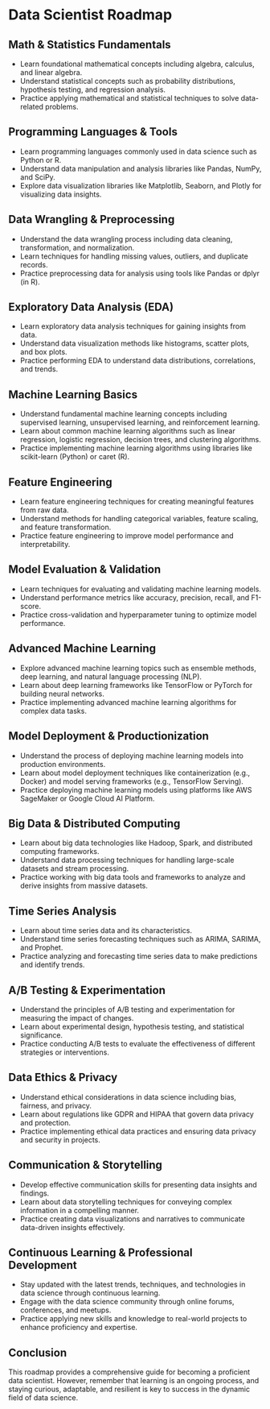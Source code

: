 # Data Scientist Roadmap

## Math & Statistics Fundamentals

- Learn foundational mathematical concepts including algebra, calculus, and linear algebra.
- Understand statistical concepts such as probability distributions, hypothesis testing, and regression analysis.
- Practice applying mathematical and statistical techniques to solve data-related problems.

## Programming Languages & Tools

- Learn programming languages commonly used in data science such as Python or R.
- Understand data manipulation and analysis libraries like Pandas, NumPy, and SciPy.
- Explore data visualization libraries like Matplotlib, Seaborn, and Plotly for visualizing data insights.

## Data Wrangling & Preprocessing

- Understand the data wrangling process including data cleaning, transformation, and normalization.
- Learn techniques for handling missing values, outliers, and duplicate records.
- Practice preprocessing data for analysis using tools like Pandas or dplyr (in R).

## Exploratory Data Analysis (EDA)

- Learn exploratory data analysis techniques for gaining insights from data.
- Understand data visualization methods like histograms, scatter plots, and box plots.
- Practice performing EDA to understand data distributions, correlations, and trends.

## Machine Learning Basics

- Understand fundamental machine learning concepts including supervised learning, unsupervised learning, and reinforcement learning.
- Learn about common machine learning algorithms such as linear regression, logistic regression, decision trees, and clustering algorithms.
- Practice implementing machine learning algorithms using libraries like scikit-learn (Python) or caret (R).

## Feature Engineering

- Learn feature engineering techniques for creating meaningful features from raw data.
- Understand methods for handling categorical variables, feature scaling, and feature transformation.
- Practice feature engineering to improve model performance and interpretability.

## Model Evaluation & Validation

- Learn techniques for evaluating and validating machine learning models.
- Understand performance metrics like accuracy, precision, recall, and F1-score.
- Practice cross-validation and hyperparameter tuning to optimize model performance.

## Advanced Machine Learning

- Explore advanced machine learning topics such as ensemble methods, deep learning, and natural language processing (NLP).
- Learn about deep learning frameworks like TensorFlow or PyTorch for building neural networks.
- Practice implementing advanced machine learning algorithms for complex data tasks.

## Model Deployment & Productionization

- Understand the process of deploying machine learning models into production environments.
- Learn about model deployment techniques like containerization (e.g., Docker) and model serving frameworks (e.g., TensorFlow Serving).
- Practice deploying machine learning models using platforms like AWS SageMaker or Google Cloud AI Platform.

## Big Data & Distributed Computing

- Learn about big data technologies like Hadoop, Spark, and distributed computing frameworks.
- Understand data processing techniques for handling large-scale datasets and stream processing.
- Practice working with big data tools and frameworks to analyze and derive insights from massive datasets.

## Time Series Analysis

- Learn about time series data and its characteristics.
- Understand time series forecasting techniques such as ARIMA, SARIMA, and Prophet.
- Practice analyzing and forecasting time series data to make predictions and identify trends.

## A/B Testing & Experimentation

- Understand the principles of A/B testing and experimentation for measuring the impact of changes.
- Learn about experimental design, hypothesis testing, and statistical significance.
- Practice conducting A/B tests to evaluate the effectiveness of different strategies or interventions.

## Data Ethics & Privacy

- Understand ethical considerations in data science including bias, fairness, and privacy.
- Learn about regulations like GDPR and HIPAA that govern data privacy and protection.
- Practice implementing ethical data practices and ensuring data privacy and security in projects.

## Communication & Storytelling

- Develop effective communication skills for presenting data insights and findings.
- Learn about data storytelling techniques for conveying complex information in a compelling manner.
- Practice creating data visualizations and narratives to communicate data-driven insights effectively.

## Continuous Learning & Professional Development

- Stay updated with the latest trends, techniques, and technologies in data science through continuous learning.
- Engage with the data science community through online forums, conferences, and meetups.
- Practice applying new skills and knowledge to real-world projects to enhance proficiency and expertise.

## Conclusion

This roadmap provides a comprehensive guide for becoming a proficient data scientist. However, remember that learning is an ongoing process, and staying curious, adaptable, and resilient is key to success in the dynamic field of data science.
